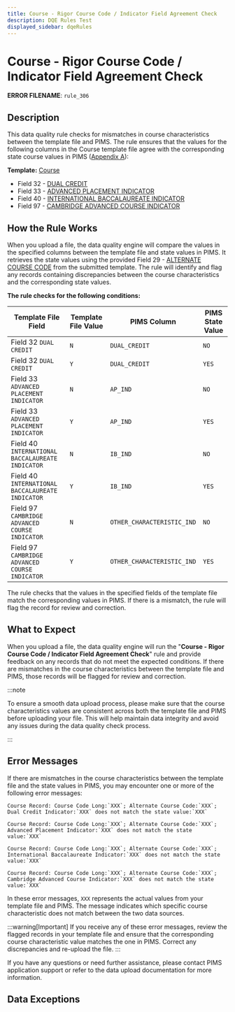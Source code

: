 ```yaml
---
title: Course - Rigor Course Code / Indicator Field Agreement Check
description: DQE Rules Test
displayed_sidebar: dqeRules
---
```


# Course - Rigor Course Code / Indicator Field Agreement Check

**ERROR FILENAME**: `rule_306`

## Description

This data quality rule checks for mismatches in course characteristics between the template file and PIMS. The rule ensures that the values for the following columns in the Course template file agree with the corresponding state course values in PIMS ([Appendix A](../appendix/appendix-A.mdx)):

**Template:** [Course](../templates/course/course.mdx)

- Field 32 - [DUAL CREDIT](../templates/course/#32---dual-credit)
- Field 33 - [ADVANCED PLACEMENT INDICATOR](../templates/course/#33---advanced-placement-indicator)
- Field 40 - [INTERNATIONAL BACCALAUREATE INDICATOR](../templates/course/#40---international-baccalaureate-indicator)
- Field 97 - [CAMBRIDGE ADVANCED COURSE INDICATOR](../templates/course/#79---cambridge-advanced-course-indicator)

## How the Rule Works

When you upload a file, the data quality engine will compare the values in the specified columns between the template file and state values in PIMS. It retrieves the state values using the provided Field 29 - [ALTERNATE COURSE CODE](../templates/course/#29---alternate-course-code) from the submitted template. The rule will identify and flag any records containing discrepancies between the course characteristics and the corresponding state values.

**The rule checks for the following conditions:**

| Template File Field                             | Template File Value | PIMS Column                  | PIMS State Value |
|-------------------------------------------------|---------------------|----------------------------|------------| 
| Field 32 `DUAL CREDIT`                          | `N`                 | `DUAL_CREDIT`                | `NO`       |
| Field 32 `DUAL CREDIT`                          | `Y`                 | `DUAL_CREDIT`                | `YES`      |
| Field 33 `ADVANCED PLACEMENT INDICATOR`         | `N`                 | `AP_IND`                     | `NO`       |
| Field 33 `ADVANCED PLACEMENT INDICATOR`         | `Y`                 | `AP_IND`                     | `YES`      |
| Field 40 `INTERNATIONAL BACCALAUREATE INDICATOR`| `N`                 | `IB_IND`                     | `NO`       |
| Field 40 `INTERNATIONAL BACCALAUREATE INDICATOR`| `Y`                 | `IB_IND`                     | `YES`      |
| Field 97 `CAMBRIDGE ADVANCED COURSE INDICATOR`  | `N`                 | `OTHER_CHARACTERISTIC_IND`   | `NO`       |
| Field 97 `CAMBRIDGE ADVANCED COURSE INDICATOR`  | `Y`                 | `OTHER_CHARACTERISTIC_IND`   | `YES`      |

The rule checks that the values in the specified fields of the template file match the corresponding values in PIMS. If there is a mismatch, the rule will flag the record for review and correction.

## What to Expect

When you upload a file, the data quality engine will run the "**Course - Rigor Course Code / Indicator Field Agreement Check**" rule and provide feedback on any records that do not meet the expected conditions. If there are mismatches in the course characteristics between the template file and PIMS, those records will be flagged for review and correction.

:::note

To ensure a smooth data upload process, please make sure that the course characteristics values are consistent across both the template file and PIMS before uploading your file. This will help maintain data integrity and avoid any issues during the data quality check process.

:::

## Error Messages

If there are mismatches in the course characteristics between the template file and the state values in PIMS, you may encounter one or more of the following error messages:

```
Course Record: Course Code Long:`XXX`; Alternate Course Code:`XXX`; Dual Credit Indicator:`XXX` does not match the state value:`XXX`

Course Record: Course Code Long:`XXX`; Alternate Course Code:`XXX`; Advanced Placement Indicator:`XXX` does not match the state value:`XXX`

Course Record: Course Code Long:`XXX`; Alternate Course Code:`XXX`; International Baccalaureate Indicator:`XXX` does not match the state value:`XXX`

Course Record: Course Code Long:`XXX`; Alternate Course Code:`XXX`; Cambridge Advanced Course Indicator:`XXX` does not match the state value:`XXX`
```

In these error messages, `XXX` represents the actual values from your template file and PIMS. The message indicates which specific course characteristic does not match between the two data sources.

:::warning[Important]
If you receive any of these error messages, review the flagged records in your template file and ensure that the corresponding course characteristic value matches the one in PIMS. Correct any discrepancies and re-upload the file.
:::

If you have any questions or need further assistance, please contact PIMS application support or refer to the data upload documentation for more information.

## Data Exceptions